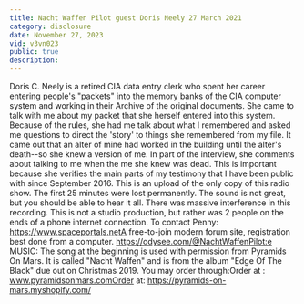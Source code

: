 ```yaml
---
title: Nacht Waffen Pilot guest Doris Neely 27 March 2021
category: disclosure
date: November 27, 2023
vid: v3vn023
public: true
description:
---
```

Doris C. Neely is a retired CIA data entry clerk who spent her career entering people's "packets" into the memory banks of the CIA computer system and working in their Archive of the original documents. She came to talk with me about my packet that she herself entered into this system. Because of the rules, she had me talk about what I remembered and asked me questions to direct the 'story' to things she remembered from my file. It came out that an alter of mine had worked in the building until the alter's death--so she knew a version of me. In part of the interview, she comments about talking to me when the me she knew was dead.
This is important because she verifies the main parts of my testimony that I have been public with since September 2016.
This is an upload of the only copy of this radio show. The first 25 minutes were lost permanently. The sound is not great, but you should be able to hear it all. There was massive interference in this recording. This is not a studio production, but rather was 2 people on the ends of a phone internet connection.
To contact Penny:
https://www.spaceportals.net​​​A free-to-join modern forum site, registration best done from a computer.
https://odysee.com/@NachtWaffenPilot:e
MUSIC:
The song at the beginning is used with permission from Pyramids On Mars.
It is called "Nacht Waffen" and is from the album "Edge Of The Black" due out on Christmas 2019.
You may order through:Order at : www.pyramidsonmars.comOrder at: https://pyramids-on-mars.myshopify.com/
